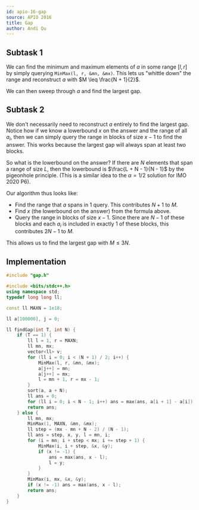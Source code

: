 ```yaml
---
id: apio-16-gap
source: APIO 2016
title: Gap
author: Andi Qu
---
```


## Subtask 1

We can find the minimum and maximum elements of $a$ in some range $[l, r]$ by
simply querying `MinMax(l, r, &mn, &mx)`. This lets us "whittle down" the range
and reconstruct $a$ with $M \leq \frac{N + 1}{2}$.

We can then sweep through $a$ and find the largest gap.

## Subtask 2

We don't necessarily need to reconstruct $a$ entirely to find the largest gap.
Notice how if we know a lowerbound $x$ on the answer and the range of all $a_i$,
then we can simply query the range in blocks of size $x - 1$ to find the answer.
This works because the largest gap will always span at least two blocks.

So what is the lowerbound on the answer? If there are $N$ elements that span a
range of size $L$, then the lowerbound is $\frac{L + N - 1}{N - 1}$ by the
pigeonhole principle. (This is a similar idea to the $\alpha = 1/2$ solution for
IMO 2020 P6).

Our algorithm thus looks like:

- Find the range that $a$ spans in 1 query. This contributes $N + 1$ to $M$.
- Find $x$ (the lowerbound on the answer) from the formula above.
- Query the range in blocks of size $x - 1$. Since there are $N - 1$ of these
  blocks and each $a_i$ is included in exactly 1 of these blocks, this
  contributes $2N - 1$ to $M$.

This allows us to find the largest gap with $M \leq 3N$.

## Implementation

```cpp
#include "gap.h"

#include <bits/stdc++.h>
using namespace std;
typedef long long ll;

const ll MAXN = 1e18;

ll a[100000], j = 0;

ll findGap(int T, int N) {
	if (T == 1) {
		ll l = 1, r = MAXN;
		ll mn, mx;
		vector<ll> v;
		for (ll i = 0; i < (N + 1) / 2; i++) {
			MinMax(l, r, &mn, &mx);
			a[j++] = mn;
			a[j++] = mx;
			l = mn + 1, r = mx - 1;
		}
		sort(a, a + N);
		ll ans = 0;
		for (ll i = 0; i < N - 1; i++) ans = max(ans, a[i + 1] - a[i]);
		return ans;
	} else {
		ll mn, mx;
		MinMax(1, MAXN, &mn, &mx);
		ll step = (mx - mn + N - 2) / (N - 1);
		ll ans = step, x, y, l = mn, i;
		for (i = mn; i + step < mx; i += step + 1) {
			MinMax(i, i + step, &x, &y);
			if (x != -1) {
				ans = max(ans, x - l);
				l = y;
			}
		}
		MinMax(i, mx, &x, &y);
		if (x != -1) ans = max(ans, x - l);
		return ans;
	}
}
```

